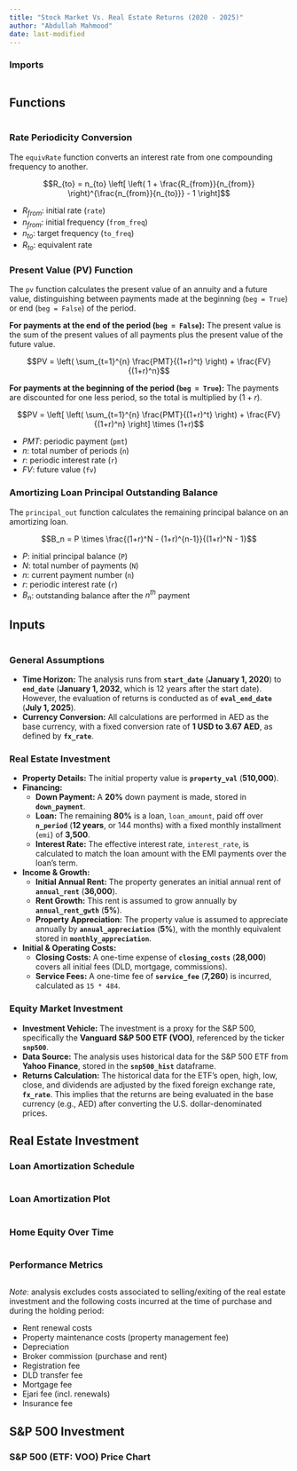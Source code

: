 ```yaml
---
title: "Stock Market Vs. Real Estate Returns (2020 - 2025)"
author: "Abdullah Mahmood"
date: last-modified
---
```


### Imports

```python

```

## Functions

```python

```

### Rate Periodicity Conversion

The `equivRate` function converts an interest rate from one compounding frequency to another.

$$R_{to} = n_{to} \left[ \left( 1 + \frac{R_{from}}{n_{from}} \right)^{\frac{n_{from}}{n_{to}}} - 1 \right]$$

* $R_{from}$: initial rate (`rate`)
* $n_{from}$: initial frequency (`from_freq`)
* $n_{to}$: target frequency (`to_freq`)
* $R_{to}$: equivalent rate

### Present Value (PV) Function

The `pv` function calculates the present value of an annuity and a future value, distinguishing between payments made at the beginning (`beg = True`) or end (`beg = False`) of the period.

**For payments at the end of the period (`beg = False`):**
The present value is the sum of the present values of all payments plus the present value of the future value.

$$PV = \left( \sum_{t=1}^{n} \frac{PMT}{(1+r)^t} \right) + \frac{FV}{(1+r)^n}$$

**For payments at the beginning of the period (`beg = True`):**
The payments are discounted for one less period, so the total is multiplied by $(1+r)$.

$$PV = \left[ \left( \sum_{t=1}^{n} \frac{PMT}{(1+r)^t} \right) + \frac{FV}{(1+r)^n} \right] \times (1+r)$$

* $PMT$: periodic payment (`pmt`)
* $n$: total number of periods (`n`)
* $r$: periodic interest rate (`r`)
* $FV$: future value (`fv`)

### Amortizing Loan Principal Outstanding Balance

The `principal_out` function calculates the remaining principal balance on an amortizing loan.

$$B_n = P \times \frac{(1+r)^N - (1+r)^{n-1}}{(1+r)^N - 1}$$

* $P$: initial principal balance (`P`)
* $N$: total number of payments (`N`)
* $n$: current payment number (`n`)
* $r$: periodic interest rate (`r`)
* $B_n$: outstanding balance after the $n^{th}$ payment

## Inputs

```python

```

### General Assumptions

* **Time Horizon:** The analysis runs from **`start_date`** (**January 1, 2020**) to **`end_date`** (**January 1, 2032**, which is 12 years after the start date). However, the evaluation of returns is conducted as of **`eval_end_date`** (**July 1, 2025**).
* **Currency Conversion:** All calculations are performed in AED as the base currency, with a fixed conversion rate of **1 USD to 3.67 AED**, as defined by **`fx_rate`**.

### Real Estate Investment

* **Property Details:** The initial property value is **`property_val`** (**510,000**).
* **Financing:**
    * **Down Payment:** A **20%** down payment is made, stored in **`down_payment`**.
    * **Loan:** The remaining **80%** is a loan, `loan_amount`, paid off over **`n_period`** (**12 years**, or 144 months) with a fixed monthly installment (`emi`) of **3,500**.
    * **Interest Rate:** The effective interest rate, `interest_rate`, is calculated to match the loan amount with the EMI payments over the loan's term.
* **Income & Growth:**
    * **Initial Annual Rent:** The property generates an initial annual rent of **`annual_rent`** (**36,000**).
    * **Rent Growth:** This rent is assumed to grow annually by **`annual_rent_gwth`** (**5%**).
    * **Property Appreciation:** The property value is assumed to appreciate annually by **`annual_appreciation`** (**5%**), with the monthly equivalent stored in **`monthly_appreciation`**.
* **Initial & Operating Costs:**
    * **Closing Costs:** A one-time expense of **`closing_costs`** (**28,000**) covers all initial fees (DLD, mortgage, commissions).
    * **Service Fees:** A one-time fee of **`service_fee`** (**7,260**) is incurred, calculated as `15 * 484`.

### Equity Market Investment

* **Investment Vehicle:** The investment is a proxy for the S&P 500, specifically the **Vanguard S&P 500 ETF (VOO)**, referenced by the ticker **`snp500`**.
* **Data Source:** The analysis uses historical data for the S&P 500 ETF from **Yahoo Finance**, stored in the **`snp500_hist`** dataframe.
* **Returns Calculation:** The historical data for the ETF's open, high, low, close, and dividends are adjusted by the fixed foreign exchange rate, **`fx_rate`**. This implies that the returns are being evaluated in the base currency (e.g., AED) after converting the U.S. dollar-denominated prices.

## Real Estate Investment

### Loan Amortization Schedule

```python

```

### Loan Amortization Plot

```python

```

### Home Equity Over Time

```python
```

### Performance Metrics

```python
```

*Note*: analysis excludes costs associated to selling/exiting of the real estate investment and the following costs incurred at the time of purchase and during the holding period:

* Rent renewal costs
* Property maintenance costs (property management fee)
* Depreciation
* Broker commission (purchase and rent)
* Registration fee
* DLD transfer fee
* Mortgage fee
* Ejari fee (incl. renewals)
* Insurance fee

## S&P 500 Investment

### S&P 500 (ETF: VOO) Price Chart

```python
```

```python
```

```python
```

```python
```

```python
```
